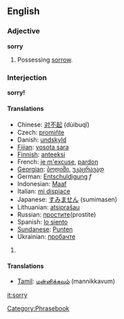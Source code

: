 ==English==

{{rank|example|class|century|985|sorry|share|working|breath}}

===Adjective===
'''sorry'''

#Possessing [[sorrow]].

===Interjection===
'''sorry!'''

====Translations====
*Chinese: [[对不起]] (dùibuqĭ)
*Czech: [[promiňte]]
*Danish: [[undskyld]]
*[[Fijian]]: [[vosota sara]]
*[[w:Finnish language|Finnish]]: [[anteeksi]]
*French: [[je m'excuse]], [[pardon]]
*[[w:Georgian language|Georgian]]: [[:ka:ბოდიში|ბოდიში]], [[:ka:უკაცრავად|უკაცრავად]]
*German: [[Entschuldigung]] ''f''
*Indonesian: [[Maaf]]
*Italian: [[mi dispiace]]
*Japanese: [[すみません]] (sumimasen)
*Lithuanian: [[atsiprašau]]
*Russian: [[простите]](prostite)
*Spanish: [[lo siento]]
*[[Sundanese]]: [[Punten]]
*Ukrainian: [[пробачте]]

#{{substub}}

====Translations====
*[[Tamil]]: [[மன்னிக்கவும்]] (mannikkavum)
[[Category:Phrasebook]]

[[it:sorry]]